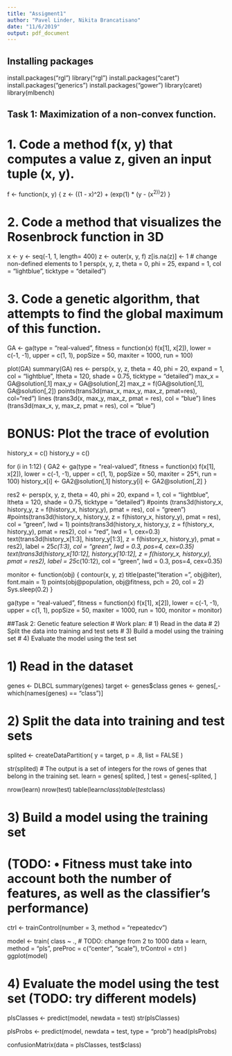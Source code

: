 ```yaml
---
title: "Assigment1"
author: "Pavel Linder, Nikita Brancatisano"
date: "11/6/2019"
output: pdf_document
---
```


## Installing packages
install.packages("rgl")
library("rgl")
install.packages("caret")
install.packages("generics")
install.packages("gower")
library(caret)
library(mlbench)

## Task 1: Maximization of a non-convex function.
# 1. Code a method f(x, y) that computes a value z, given an input tuple (x, y).
f <- function(x, y)  {
  z <- ((1 - x)^2) + (exp(1) * (y - (x^2))^2)
}

# 2. Code a method that visualizes the Rosenbrock function in 3D
x <- y <- seq(-1, 1, length= 400)
z <- outer(x, y, f)
z[is.na(z)] <- 1 # change non-defined elements to 1
persp(x, y, z, theta = 0, phi = 25, expand = 1, col = "lightblue", ticktype = "detailed")

# 3. Code a genetic algorithm, that attempts to find the global maximum of this function. 
GA <- ga(type = "real-valued", 
         fitness =  function(x) f(x[1], x[2]),
         lower = c(-1, -1), upper = c(1, 1), 
         popSize = 50, maxiter = 1000, run = 100)

plot(GA)
summary(GA)
res <- persp(x, y, z, theta = 40, phi = 20, expand = 1, col = "lightblue",
      ltheta = 120, shade = 0.75, ticktype = "detailed")
max_x = GA@solution[,1]
max_y = GA@solution[,2]
max_z = f(GA@solution[,1], GA@solution[,2])
points(trans3d(max_x, max_y, max_z, pmat=res), col="red")
lines (trans3d(x, max_y, max_z, pmat = res), col = "blue")
lines (trans3d(max_x, y, max_z, pmat = res), col = "blue")

# BONUS: Plot the trace of evolution
history_x = c()
history_y = c()

for (i in 1:12) {
    GA2 <- ga(type = "real-valued", 
              fitness =  function(x) f(x[1], x[2]),
              lower = c(-1, -1), upper = c(1, 1), 
              popSize = 50, maxiter = 25*i, run = 100)
    history_x[i] <- GA2@solution[,1]
    history_y[i] <- GA2@solution[,2]
}	

res2 <- persp(x, y, z, theta = 40, phi = 20, expand = 1, col = "lightblue",
      ltheta = 120, shade = 0.75, ticktype = "detailed")
#points (trans3d(history_x, history_y, z = f(history_x, history_y), pmat = res), col = "green")
#points(trans3d(history_x, history_y, z = f(history_x, history_y), pmat = res), col = "green", lwd = 1)
points(trans3d(history_x, history_y, z = f(history_x, history_y), pmat = res2), col = "red", lwd = 1, cex=0.3)
text(trans3d(history_x[1:3], history_y[1:3], z = f(history_x, history_y), pmat = res2), label = 25*c(1:3), col = "green", lwd = 0.3, pos=4, cex=0.35)
text(trans3d(history_x[10:12], history_y[10:12], z = f(history_x, history_y), pmat = res2), label = 25*c(10:12), col = "green", lwd = 0.3, pos=4, cex=0.35)

monitor <- function(obj) 
{ 
  contour(x, y, z)
  title(paste("iteration =", obj@iter), font.main = 1)
  points(obj@population, obj@fitness, pch = 20, col = 2)
  Sys.sleep(0.2)
}


ga(type = "real-valued", 
         fitness =  function(x) f(x[1], x[2]),
         lower = c(-1, -1), upper = c(1, 1), 
         popSize = 50, maxiter = 1000, run = 100,
         monitor = monitor)


##Task 2: Genetic feature selection
# Work plan:
# 1) Read in the data
# 2) Split the data into training and test sets
# 3) Build a model using the training set
# 4) Evaluate the model using the test set

# 1) Read in the dataset 
genes <- DLBCL
summary(genes)
target <- genes$class
genes <- genes[,-which(names(genes) == "class")]

# 2) Split the data into training and test sets
splited <- createDataPartition(
  y = target,
  p = .8,
  list = FALSE
)

str(splited)    # The output is a set of integers for the rows of genes that belong in the training set.
learn = genes[ splited, ]
test = genes[-splited, ]

nrow(learn)
nrow(test)
table(learn$class)
table(test$class)

# 3) Build a model using the training set 
# (TODO: • Fitness must take into account both the number of features, as well as the classifier’s performance)
ctrl <- trainControl(number = 3,
                     method = "repeatedcv")
                     
model <- train(
  class ~ .,   # TODO: change from 2 to 1000
  data = learn,
  method = "pls",
  preProc = c("center", "scale"),
  trControl = ctrl
)
ggplot(model)


# 4) Evaluate the model using the test set (TODO: try different models)
plsClasses <- predict(model, newdata = test)
str(plsClasses)

plsProbs <- predict(model, newdata = test, type = "prob")
head(plsProbs)

confusionMatrix(data = plsClasses, test$class)

